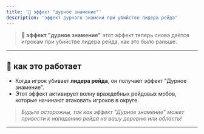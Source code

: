 ```yaml
---
title: '🔲 эффект "дурное знамение"'
description: 'эффект дурного знамени при убийстве лидера рейда'
---
```


> **🔲 эффект "дурное знамение"**
> этот эффект теперь снова даётся игрокам при убийстве лидера рейда, как это было раньше.

---

## 🛑 как это работает

- Когда игрок убивает **лидера рейда**, он получает эффект "Дурное знамение".
- Этот эффект активирует волну враждебных рейдовых мобов, которые начинают атаковать игроков в округе.

> *Будьте осторожны, так как эффект "Дурное знамение" может привести к нападению рейда на вашу деревню или область!*

---
